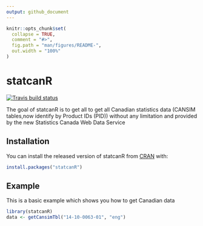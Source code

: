 ```yaml
---
output: github_document
---
```


<!-- README.md is generated from README.Rmd. Please edit that file -->

```r
knitr::opts_chunk$set(
  collapse = TRUE,
  comment = "#>",
  fig.path = "man/figures/README-",
  out.width = "100%"
)
```

# statcanR

<!-- badges: start -->
[![Travis build status](https://travis-ci.org/warint/statcanR.svg?branch=master)](https://travis-ci.org/warint/statcanR)
<!-- badges: end -->

The goal of statcanR is to get all to get all Canadian statistics data
(CANSIM tables,now identify by Product IDs (PID)) without any limitation
and provided by the new Statistics Canada Web Data Service

## Installation

You can install the released version of statcanR from [CRAN](https://CRAN.R-project.org) with:

``` r
install.packages("statcanR")
```

## Example

This is a basic example which shows you how to get Canadian data

``` r 
library(statcanR)
data <- getCansimTbl("14-10-0063-01", "eng")
```


